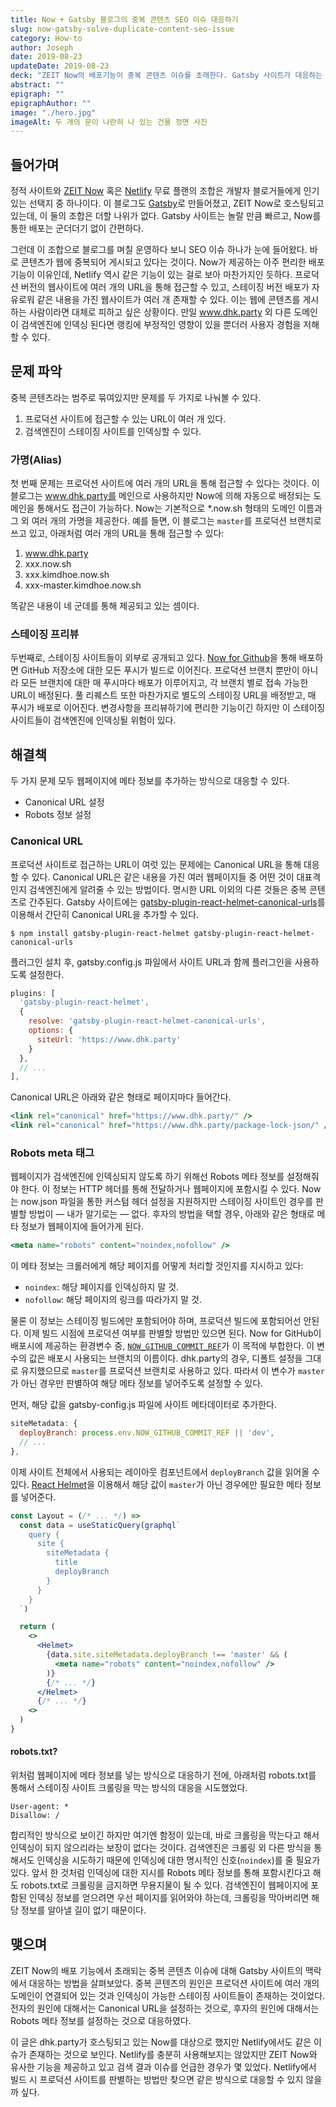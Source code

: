 ```yaml
---
title: Now + Gatsby 블로그의 중복 콘텐츠 SEO 이슈 대응하기
slug: now-gatsby-solve-duplicate-content-seo-issue
category: How-to
author: Joseph
date: 2019-08-23
updateDate: 2019-08-23
deck: "ZEIT Now의 배포기능이 중복 콘텐츠 이슈를 초래한다. Gatsby 사이트가 대응하는 방법을 정리했다."
abstract: ""
epigraph: ""
epigraphAuthor: ""
image: "./hero.jpg"
imageAlt: 두 개의 문이 나란히 나 있는 건물 정면 사진
---
```


## 들어가며

정적 사이트와 [ZEIT Now](https://zeit.co/home) 혹은 [Netlify](https://www.netlify.com/) 무료 플랜의 조합은 개발자 블로거들에게 인기 있는 선택지 중 하나이다. 이 블로그도 [Gatsby](https://www.gatsbyjs.org)로 만들어졌고, ZEIT Now로 호스팅되고 있는데, 이 둘의 조합은 더할 나위가 없다. Gatsby 사이트는 놀랄 만큼 빠르고, Now를 통한 배포는 군더더기 없이 간편하다.

그런데 이 조합으로 블로그를 며칠 운영하다 보니 SEO 이슈 하나가 눈에 들어왔다. 바로 콘텐츠가 웹에 중복되어 게시되고 있다는 것이다. Now가 제공하는 아주 편리한 배포 기능이 이유인데, Netlify 역시 같은 기능이 있는 걸로 보아 마찬가지인 듯하다. 프로덕션 버전의 웹사이트에 여러 개의 URL을 통해 접근할 수 있고, 스테이징 버전 배포가 자유로워 같은 내용을 가진 웹사이트가 여러 개 존재할 수 있다. 이는 웹에 콘텐츠를 게시하는 사람이라면 대체로 피하고 싶은 상황이다. 만일 www.dhk.party 외 다른 도메인이 검색엔진에 인덱싱 된다면 랭킹에 부정적인 영향이 있을 뿐더러 사용자 경험을 저해할 수 있다.

## 문제 파악

중복 콘텐츠라는 범주로 묶여있지만 문제를 두 가지로 나눠볼 수 있다.

1. 프로덕션 사이트에 접근할 수 있는 URL이 여러 개 있다.
2. 검색엔진이 스테이징 사이트를 인덱싱할 수 있다.

### 가명(Alias)

첫 번째 문제는 프로덕션 사이트에 여러 개의 URL을 통해 접근할 수 있다는 것이다. 이 블로그는 www.dhk.party를 메인으로 사용하지만 Now에 의해 자동으로 배정되는 도메인을 통해서도 접근이 가능하다. Now는 기본적으로 *.now.sh 형태의 도메인 이름과 그 외 여러 개의 가명을 제공한다. 예를 들면, 이 블로그는 `master`를 프로덕션 브랜치로 쓰고 있고, 아래처럼 여러 개의 URL을 통해 접근할 수 있다:

1. www.dhk.party
2. xxx.now.sh
3. xxx.kimdhoe.now.sh
4. xxx-master.kimdhoe.now.sh

똑같은 내용이 네 군데를 통해 제공되고 있는 셈이다.

### 스테이징 프리뷰

두번째로, 스테이징 사이트들이 외부로 공개되고 있다. [Now for Github](https://zeit.co/github)을 통해 배포하면 GitHub 저장소에 대한 모든 푸시가 빌드로 이어진다. 프로덕션 브랜치 뿐만이 아니라 모든 브랜치에 대한 매 푸시마다 배포가 이루어지고, 각 브랜치 별로 접속 가능한 URL이 배정된다. 풀 리퀘스트 또한 마찬가지로 별도의 스테이징 URL을 배정받고, 매 푸시가 배포로 이어진다. 변경사항을 프리뷰하기에 편리한 기능이긴 하지만 이 스테이징 사이트들이 검색엔진에 인덱싱될 위험이 있다.

## 해결책

두 가지 문제 모두 웹페이지에  메타 정보를 추가하는 방식으로 대응할 수 있다.

* Canonical URL 설정
* Robots 정보 설정

### Canonical URL

프로덕션 사이트로 접근하는 URL이 여럿 있는 문제에는 Canonical URL을 통해 대응할 수 있다. Canonical URL은 같은 내용을 가진 여러 웹페이지들 중 어떤 것이 대표격인지 검색엔진에게 알려줄 수 있는 방법이다. 명시한 URL 이외의 다른 것들은 중복 콘텐츠로 간주된다.
Gatsby 사이트에는 [gatsby-plugin-react-helmet-canonical-urls](https://github.com/NickCis/gatsby-plugin-react-helmet-canonical-urls#readme)를 이용해서 간단히 Canonical URL을 추가할 수 있다.

```shell
$ npm install gatsby-plugin-react-helmet gatsby-plugin-react-helmet-canonical-urls
```

플러그인 설치 후, gatsby.config.js 파일에서 사이트 URL과 함께 플러그인을 사용하도록 설정한다.

```js
plugins: [
  'gatsby-plugin-react-helmet',
  {
    resolve: 'gatsby-plugin-react-helmet-canonical-urls',
    options: {
      siteUrl: 'https://www.dhk.party'
    }
  },
  // ...
],
```

Canonical URL은 아래와 같은 형태로 페이지마다 들어간다.

```jsx
<link rel="canonical" href="https://www.dhk.party/" />
<link rel="canonical" href="https://www.dhk.party/package-lock-json/" />
```

### Robots meta 태그

웹페이지가 검색엔진에 인덱싱되지 않도록 하기 위해선 Robots 메타 정보를 설정해줘야 한다. 이 정보는 HTTP 헤더를 통해 전달하거나 웹페이지에 포함시킬 수 있다. Now는 now.json 파일을 통한 커스텀 헤더 설정을 지원하지만 스테이징 사이트인 경우를 판별할 방법이 — 내가 알기로는 — 없다. 후자의 방법을 택할 경우, 아래와 같은 형태로 메타 정보가 웹페이지에 들어가게 된다.

```jsx
<meta name="robots" content="noindex,nofollow" />
```

이 메타 정보는 크롤러에게 해당 페이지를 어떻게 처리할 것인지를 지시하고 있다:

* `noindex`: 해당 페이지를 인덱싱하지 말 것.
* `nofollow`: 해당 페이지의 링크를 따라가지 말 것.

물론 이 정보는 스테이징 빌드에만 포함되어야 하며, 프로덕션 빌드에 포함되어선 안된다. 이제 빌드 시점에 프로덕션 여부를 판별할 방법만 있으면 된다. Now for GitHub이 배포시에 제공하는 환경변수 중, [`NOW_GITHUB_COMMIT_REF`](https://zeit.co/docs/v2/advanced/now-for-github#included-environment-variables)가 이 목적에 부합한다. 이 변수의 값은 배포시 사용되는 브랜치의 이름이다. dhk.party의 경우, 디폴트 설정을 그대로 유지했으므로 `master`를 프로덕션 브랜치로 사용하고 있다. 따라서 이 변수가 `master`가 아닌 경우만 판별하여 해당 메타 정보를 넣어주도록 설정할 수 있다.

먼저, 해당 값을 gatsby-config.js 파일에 사이트 메타데이터로 추가한다.

```js
siteMetadata: {
  deployBranch: process.env.NOW_GITHUB_COMMIT_REF || 'dev',
  // ...
},
```

이제 사이트 전체에서 사용되는 레이아웃 컴포넌트에서 `deployBranch` 값을 읽어올 수 있다. [React Helmet](https://github.com/nfl/react-helmet)을 이용해서 해당 값이 `master`가 아닌 경우에만 필요한 메타 정보를 넣어준다.

```jsx
const Layout = (/* ... */) =>
  const data = useStaticQuery(graphql`
    query {
      site {
        siteMetadata {
          title
          deployBranch
        }
      }
    }
  `)

  return (
    <>
      <Helmet>
        {data.site.siteMetadata.deployBranch !== 'master' && (
          <meta name="robots" content="noindex,nofollow" />
        )}
        {/* ... */}
      </Helmet>
      {/* ... */}
    <>
  )
}
```

#### robots.txt?

위처럼 웹페이지에 메타 정보를 넣는 방식으로 대응하기 전에, 아래처럼 robots.txt를 통해서 스테이징 사이트 크롤링을 막는 방식의 대응을 시도했었다.

```
User-agent: *
Disallow: /
```

합리적인 방식으로 보이긴 하지만 여기엔 함정이 있는데, 바로 크롤링을 막는다고 해서 인덱싱이 되지 않으리라는 보장이 없다는 것이다. 검색엔진은 크롤링 외 다른 방식을 통해서도 인덱싱을 시도하기 때문에 인덱싱에 대한 명시적인 신호(`noindex`)를 줄 필요가 있다. 앞서 한 것처럼 인덱싱에 대한 지시를 Robots 메타 정보를 통해 포함시킨다고 해도 robots.txt로 크롤링을 금지하면 무용지물이 될 수 있다. 검색엔진이 웹페이지에 포함된 인덱싱 정보를 얻으려면 우선 페이지를 읽어와야 하는데, 크롤링을 막아버리면 해당 정보를 알아낼 길이 없기 때문이다.

## 맺으며

ZEIT Now의 배포 기능에서 초래되는 중복 콘텐츠 이슈에 대해 Gatsby 사이트의 맥락에서 대응하는 방법을 살펴보았다. 중복 콘텐츠의 원인은 프로덕션 사이트에 여러 개의 도메인이 연결되어 있는 것과 인덱싱이 가능한 스테이징 사이트들이 존재하는 것이었다. 전자의 원인에 대해서는 Canonical URL을 설정하는 것으로, 후자의 원인에 대해서는 Robots 메타 정보를 설정하는 것으로 대응하였다.

이 글은 dhk.party가 호스팅되고 있는 Now를 대상으로 했지만 Netlify에서도 같은 이슈가 존재하는 것으로 보인다. Netlify를 충분히 사용해보지는 않았지만 ZEIT Now와 유사한 기능을 제공하고 있고 검색 결과 이슈를 언급한 경우가 몇 있었다. Netlify에서 빌드 시 프로덕션 사이트를 판별하는 방법만 찾으면 같은 방식으로 대응할 수 있지 않을까 싶다.
